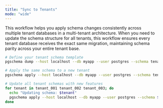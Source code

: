 ```yaml
---
title: "Sync to Tenants"
mode: "wide"
---
```


This workflow helps you apply schema changes consistently across multiple tenant databases in a
multi-tenant architecture. When you need to update the schema structure for all tenants, this
workflow ensures every tenant database receives the exact same migration, maintaining schema parity
across your entire tenant base.

```bash
# Define your tenant schema template
pgschema dump --host localhost --db myapp --user postgres --schema tenant_template > tenant_schema.sql

# Apply the same schema to a new tenant
pgschema apply --host localhost --db myapp --user postgres --schema tenant_123 --file tenant_schema.sql

# Update all tenant schemas with new features
for tenant in tenant_001 tenant_002 tenant_003; do
  echo "Updating schema: $tenant"
  pgschema apply --host localhost --db myapp --user postgres --schema $tenant --file tenant_schema.sql
done
```

